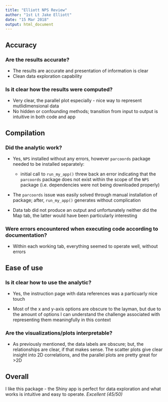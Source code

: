 ```yaml
---
title: "Elliott NPS Review"
author: "1st Lt Jake Elliott"
date: "15 Mar 2018"
output: html_document
---
```



## Accuracy

### Are the results accurate?

* The results are accurate and presentation of information is clear
* Clean data exploration capability

### Is it clear how the results were computed?

* Very clear, the parallel plot especially - nice way to represent mutlidimensional data
* No hidden or confounding methods; transition from input to output is intuitive in both code and app

## Compilation

### Did the analytic work?

* Yes, `NPS` installed without any errors, however `parcoords` package needed to be installed separately:
  + initial call to `run_my_app()` threw back an error indicating that the `parcoords` package does not exist within the scope of the `NPS` package (i.e. dependencies were not being downloaded properly)

* The `parcoords` issue was easily solved through manual installation of package; after, `run_my_app()` generates without complication

* Data tab did not produce an output and unfortunately neither did the Map tab, the latter would have been particularly interesting

### Were errors encountered when executing code according to documentation?

* Within each working tab, everything seemed to operate well, without errors

## Ease of use

### Is it clear how to use the analytic?

* Yes, the instruction page with data references was a particuarly nice touch

* Most of the x and y-axis options are obscure to the layman, but due to the amount of options I can understand the challenge associated with representing them meaningfully in this context

### Are the visualizations/plots interpretable?

* As previously mentioned, the data labels are obscure; but, the relationships are clear, if that makes sense. The scatter plots give clear insight into 2D correlations, and the parallel plots are pretty great for >2D

## Overall

I like this package - the Shiny app is perfect for data exploration and what works is intuitive and easy to operate. *Excellent (45/50)*


